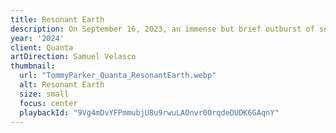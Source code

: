 ```yaml
---
title: Resonant Earth
description: On September 16, 2023, an immense but brief outburst of seismic energy was soon followed by a long hum that made the world ring for nine days straight. Finding its cause took 68 scientists and an assist by the Danish military.
year: '2024'
client: Quanta
artDirection: Samuel Velasco
thumbnail:
  url: "TommyParker_Quanta_ResonantEarth.webp"
  alt: Resonant Earth
  size: small
  focus: center
  playbackId: "9Vg4mDvYFPmmubjU8u9rwuLAOnvr00rqdeDUDK6GAqnY"
---
```


<ProjectVideo
  playbackId="9Vg4mDvYFPmmubjU8u9rwuLAOnvr00rqdeDUDK6GAqnY"
  aspectRatio="16/9"
  className="video-container aspect-[16/9]"
/>